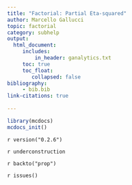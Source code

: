 ```yaml
---
title: "Factorial: Partial Eta-squared"
author: Marcello Gallucci 
topic: factorial
category: subhelp
output: 
  html_document:
     includes:
         in_header: ganalytics.txt
     toc: true
     toc_float:
        collapsed: false
bibliography: 
     - bib.bib
link-citations: true
        
---
```



```r
library(mcdocs)
mcdocs_init()
```

`r version("0.2.6")`

`r underconstruction`



`r backto("prop")`

`r issues()`
